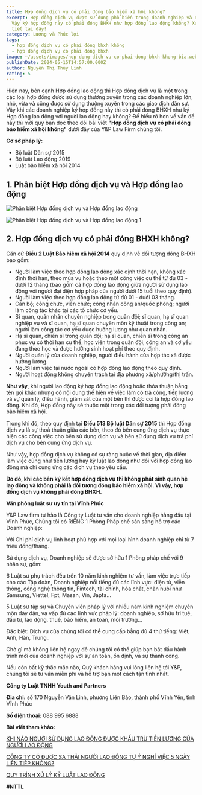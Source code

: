 ```yaml
---
title: Hợp đồng dịch vụ có phải đóng bảo hiểm xã hội không?
excerpt: Hợp đồng dịch vụ được sử dụng phổ biến trong doanh nghiệp và dân sự.
  Vậy ký hợp đồng này có phải đóng BHXH như hợp đồng lao động không? Xem chi
  tiết tại đây!
category: Lương và Phúc lợi
tags:
  - hợp đồng dịch vụ có phải đóng bhxh không
  - hợp đồng dịch vụ có phải đóng bhxh
image: ~/assets/images/hop-dong-dich-vu-co-phai-dong-bhxh-khong-bia.webp
publishDate: 2024-05-15T14:57:00.000Z
author: Nguyễn Thị Thùy Linh
rating: 5
---
```

Hiện nay, bên cạnh Hợp đồng lao động thì Hợp đồng dịch vụ là một trong các loại hợp đồng được sử dụng thường xuyên trong các doanh nghiệp lớn, nhỏ, vừa và cũng được sử dụng thường xuyên trong các giao dịch dân sự. Vậy khi các doanh nghiệp ký hợp đồng này thì có phải đóng BHXH như ký Hợp đồng lao động với người lao động hay không? Để hiểu rõ hơn về vấn đề này thì mời quý bạn đọc theo dõi bài viết **"Hợp đồng dịch vụ có phải đóng bảo hiểm xã hội không"** dưới đây của Y&P Law Firm chúng tôi.

**Cơ sở pháp lý:**

* Bộ luật Dân sự 2015
* Bộ luật Lao động 2019
* Luật bảo hiểm xã hội 2014

## 1. Phân biệt Hợp đồng dịch vụ và Hợp đồng lao động

![Phân biệt Hợp đồng dịch vụ và Hợp đồng lao động](~/assets/images/phan-biet-hop-dong-dich-vu-va-hop-dong-lao-dong.jpg "Phân biệt Hợp đồng dịch vụ và Hợp đồng lao động")

![Phân biệt Hợp đồng dịch vụ và Hợp đồng lao động 1](~/assets/images/phan-biet-hop-dong-dich-vu-va-hop-dong-lao-dong-1.jpg "Phân biệt Hợp đồng dịch vụ và Hợp đồng lao động 1")

## 2. Hợp đồng dịch vụ có phải đóng BHXH không?

Căn cứ **Điều 2 Luật Bảo hiểm xã hội 2014** quy định về đối tượng đóng BHXH bao gồm:

* Người làm việc theo hợp đồng lao động xác định thời hạn, không xác định thời hạn, theo mùa vụ hoặc theo một công việc cụ thể từ đủ 03 - dưới 12 tháng (bao gồm cả hợp đồng lao động giữa người sử dụng lao động với người đại diện hợp pháp của người dưới 15 tuổi theo quy định).
* Người làm việc theo hợp đồng lao động từ đủ 01 - dưới 03 tháng.
* Cán bộ; công chức, viên chức; công nhân công an/quốc phòng; người làm công tác khác tại các tổ chức cơ yếu.
* Sĩ quan, quân nhân chuyên nghiệp trong quân đội; sĩ quan, hạ sĩ quan nghiệp vụ và sĩ quan, hạ sĩ quan chuyên môn kỹ thuật trong công an; người làm công tác cơ yếu được hưởng lương như quan nhân.
* Hạ sĩ quan, chiến sĩ trong quân đội; hạ sĩ quan, chiến sĩ trong công an phục vụ có thời hạn cụ thể; học viên trong quân đội, công an và cơ yếu đang theo học và được hưởng sinh hoạt phí theo quy định.
* Người quản lý của doanh nghiệp, người điều hành của hợp tác xã được hưởng lương.
* Người làm việc tại nước ngoài có hợp đồng lao động theo quy định.
* Người hoạt động không chuyên trách tại địa phương xã/phường/thị trấn.

**Như vậy**, khi người lao động ký hợp đồng lao động hoặc thỏa thuận bằng tên gọi khác nhưng có nội dung thể hiện về việc làm có trả công, tiền lương và sự quản lý, điều hành, giám sát của một bên thì được coi là hợp đồng lao động. Khi đó, Hợp đồng này sẽ thuộc một trong các đối tượng phải đóng bảo hiểm xã hội.

Trong khi đó, theo quy định tại **Điều 513 Bộ luật Dân sự 2015** thì Hợp đồng dịch vụ là sự thoả thuận giữa các bên, theo đó bên cung ứng dịch vụ thực hiện các công việc cho bên sử dụng dịch vụ và bên sử dụng dịch vụ trả phí dịch vụ cho bên cung ứng dịch vụ.

Như vậy, hợp đồng dịch vụ không có sự ràng buộc về thời gian, địa điểm làm việc cũng như tiền lương hay kỷ luật lao động như đối với hợp đồng lao động mà chỉ cung ứng các dịch vụ theo yêu cầu.

**Do đó, khi các bên ký kết hợp đồng dịch vụ thì không phát sinh quan hệ lao động và không phải là đối tượng đóng bảo hiểm xã hội. Vì vậy, hợp đồng dịch vụ không phải đóng BHXH.**

**Văn phòng luật sư uy tín tại Vĩnh Phúc**

Y&P Law firm tự hào là Công ty Luật tư vấn cho doanh nghiệp hàng đầu tại Vĩnh Phúc, Chúng tôi có RIÊNG 1 Phòng Pháp chế sẵn sàng hỗ trợ các Doanh nghiệp:

Với Chi phí dịch vụ linh hoạt phù hợp với mọi loại hình doanh nghiệp chỉ từ 7 triệu đồng/tháng.

Sử dụng dịch vụ, Doanh nghiệp sẽ được sở hữu 1 Phòng pháp chế với 9 nhân sự, gồm:

6 Luật sư phụ trách đều trên 10 năm kinh nghiệm tư vấn, làm việc trực tiếp cho các Tập đoàn, Doanh nghiệp nổi tiếng đủ các lĩnh vực: điện tử, viễn thông, công nghệ thông tin, Fintech, tài chính, hóa chất, chăn nuôi như Samsung, Viettel, Fpt, Masan, Vin, Japfa...

5 Luật sư tập sự và Chuyên viên pháp lý với nhiều năm kinh nghiệm chuyên môn dày dặn, va vấp đủ các lĩnh vực pháp lý: doanh nghiệp, sở hữu trí tuệ, đầu tư, lao động, thuế, bảo hiểm, an toàn, môi trường...

Đặc biệt: Dịch vụ của chúng tôi có thể cung cấp bằng đủ 4 thứ tiếng: Việt, Anh, Hàn, Trung..

Chờ gì mà không liên hệ ngay để chúng tôi có thể giúp bạn bắt đầu hành trình mới của doanh nghiệp với sự an toàn, ổn định, và sự thành công.

Nếu còn bất kỳ thắc mắc nào, Quý khách hàng vui lòng liên hệ tới Y&P, chúng tôi sẽ tư vấn miễn phí và hỗ trợ bạn một cách tận tình nhất.

**Công ty Luật TNHH Youth and Partners**

**Địa chỉ:** số 170 Nguyễn Văn Linh, phường Liên Bảo, thành phố Vĩnh Yên, tỉnh Vĩnh Phúc

**Số điện thoại:** 088 995 6888

**Bài viết tham khảo:**

[KHI NÀO NGƯỜI SỬ DỤNG LAO ĐỘNG ĐƯỢC KHẤU TRỪ TIỀN LƯƠNG CỦA NGƯỜI LAO ĐỘNG](https://vinhphuclawyers.vn/kien-thuc-phap-ly/lao-dong/khi-nao-nguoi-su-dung-lao-dong-duoc-khau-tru-tien-luong-cua-nguoi-lao-dong-35911.htm)

[CÔNG TY CÓ ĐƯỢC SA THẢI NGƯỜI LAO ĐỘNG TỰ Ý NGHỈ VIỆC 5 NGÀY LIÊN TIẾP KHÔNG?](https://vinhphuclawyers.vn/kien-thuc-phap-ly/lao-dong/cong-ty-co-duoc-sa-thai-nguoi-lao-dong-tu-y-nghi-viec-5-ngay-lien-tiep-khong-35901.htm)

[QUY TRÌNH XỬ LÝ KỶ LUẬT LAO ĐỘNG](https://vinhphuclawyers.vn/kien-thuc-phap-ly/lao-dong/quy-trinh-xu-ly-ky-luat-lao-dong-35889.htm)

**\#NTTL**
